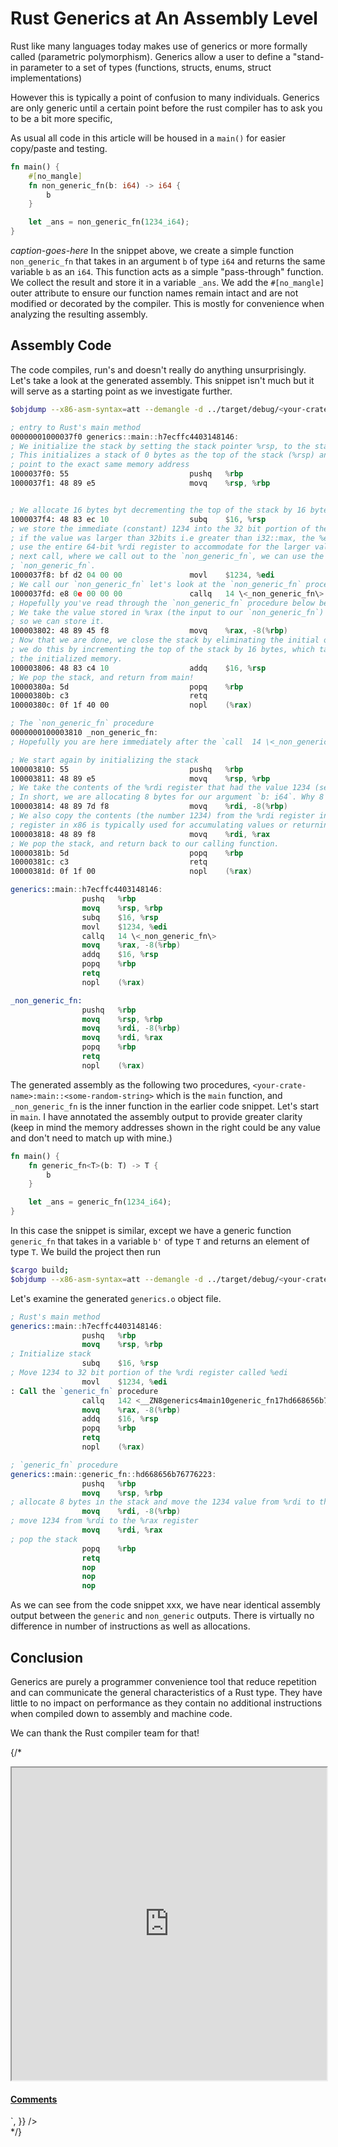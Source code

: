 

# Rust Generics at An Assembly Level


Rust like many languages today makes use of generics or more formally called
(parametric polymorphism). Generics allow a user to define a "stand-in
parameter to a set of types (functions, structs, enums, struct implementations)

However this is typically a point of confusion to many individuals. Generics are
only generic until a certain point before the rust compiler has to ask you to be
a bit more specific,

As usual all code in this article will be housed in a `main()` for easier
copy/paste and testing.

```rust
fn main() {
    #[no_mangle]
    fn non_generic_fn(b: i64) -> i64 {
        b
    }

    let _ans = non_generic_fn(1234_i64);
}
```
*caption-goes-here*
In the snippet above, we create a simple function `non_generic_fn` that takes in
an argument `b` of type `i64` and returns the same variable `b` as an `i64`.
This function acts as a simple "pass-through" function. We collect the result
and store it in a variable `_ans`. We add the `#[no_mangle]` outer attribute to
ensure our function names remain intact and are not modified or decorated by the
compiler. This is mostly for convenience when analyzing the resulting assembly.

## Assembly Code

The code compiles, run's and doesn't really do anything unsurprisingly. Let's
take a look at the generated assembly. This snippet isn't much but it will serve
as a starting point as we investigate further.

```bash
$objdump --x86-asm-syntax=att --demangle -d ../target/debug/<your-crate-name> > ./src/non_generics.o
```

```nasm
; entry to Rust's main method
00000001000037f0 generics::main::h7ecffc4403148146:
; We initialize the stack by setting the stack pointer %rsp, to the stack base pointer %rbp.
; This initializes a stack of 0 bytes as the top of the stack (%rsp) and base of the stack (%rbp)
; point to the exact same memory address
1000037f0: 55                          	pushq	%rbp
1000037f1: 48 89 e5                    	movq	%rsp, %rbp


; We allocate 16 bytes byt decrementing the top of the stack by 16 bytes.
1000037f4: 48 83 ec 10                 	subq	$16, %rsp
; we store the immediate (constant) 1234 into the 32 bit portion of the 64 bit %rdi register called %edi
; if the value was larger than 32bits i.e greater than i32::max, the %edi would change to %rdi as it has to
; use the entire 64-bit %rdi register to accommodate for the larger value. we also store it in the %rdi so that in the
; next call, where we call out to the `non_generic_fn`, we can use the value stored in %edi as an input parameter to the
; `non_generic_fn`.
1000037f8: bf d2 04 00 00              	movl	$1234, %edi
; We call our `non_generic_fn` let's look at the `non_generic_fn` procedure below before continuing.
1000037fd: e8 0e 00 00 00              	callq	14 \<_non_generic_fn\>
; Hopefully you've read through the `non_generic_fn` procedure below before continuing here.
; We take the value stored in %rax (the input to our `non_generic_fn`) and we allocate 8 bytes in the stack
; so we can store it.
100003802: 48 89 45 f8                 	movq	%rax, -8(%rbp)
; Now that we are done, we close the stack by eliminating the initial offset of the top of the stack to the bottom of the stack.
; we do this by incrementing the top of the stack by 16 bytes, which takes us back to the base of the stack. This deallocates
; the initialized memory.
100003806: 48 83 c4 10                 	addq	$16, %rsp
; We pop the stack, and return from main!
10000380a: 5d                          	popq	%rbp
10000380b: c3                          	retq
10000380c: 0f 1f 40 00                 	nopl	(%rax)

; The `non_generic_fn` procedure
0000000100003810 _non_generic_fn:
; Hopefully you are here immediately after the `call  14 \<_non_generic_fn\>` command above

; We start again by initializing the stack
100003810: 55                          	pushq	%rbp
100003811: 48 89 e5                    	movq	%rsp, %rbp
; We take the contents of the %rdi register that had the value 1234 (see above procedure) and place it 8 bytes offset from the base pointer
; In short, we are allocating 8 bytes for our argument `b: i64`. Why 8 bytes? because it is a 64-bit number we are allocating.
100003814: 48 89 7d f8                 	movq	%rdi, -8(%rbp)
; We also copy the contents (the number 1234) from the %rdi register into the accumulator register (%rax). By convention the %rax
; register in x86 is typically used for accumulating values or returning types from a function as we are about to do.
100003818: 48 89 f8                    	movq	%rdi, %rax
; We pop the stack, and return back to our calling function.
10000381b: 5d                          	popq	%rbp
10000381c: c3                          	retq
10000381d: 0f 1f 00                    	nopl	(%rax)

generics::main::h7ecffc4403148146:
               	pushq	%rbp
               	movq	%rsp, %rbp
               	subq	$16, %rsp
               	movl	$1234, %edi
               	callq	14 \<_non_generic_fn\>
               	movq	%rax, -8(%rbp)
               	addq	$16, %rsp
               	popq	%rbp
               	retq
               	nopl	(%rax)

_non_generic_fn:
               	pushq	%rbp
               	movq	%rsp, %rbp
               	movq	%rdi, -8(%rbp)
               	movq	%rdi, %rax
               	popq	%rbp
               	retq
               	nopl	(%rax)
```


The generated assembly as the following two procedures,
`<your-crate-name>:main::<some-random-string>` which is the `main` function, and
`_non_generic_fn` is the inner function in the earlier code snippet. Let's start
in `main`. I have annotated the assembly output to provide greater clarity (keep
in mind the memory addresses shown in the right could be any value and don't
need to match up with mine.)


```rust
fn main() {
    fn generic_fn<T>(b: T) -> T {
        b
    }

    let _ans = generic_fn(1234_i64);
}
```

In this case the snippet is similar, except we have a generic function
`generic_fn` that takes in a variable `b'` of type `T` and returns an element of
type `T`. We build the project then run

```bash
$cargo build;
$objdump --x86-asm-syntax=att --demangle -d ../target/debug/<your-crate-name> > ./src/generics.o;
```


Let's examine the generated `generics.o` object file.

```nasm
; Rust's main method
generics::main::h7ecffc4403148146:
               	pushq	%rbp
               	movq	%rsp, %rbp
; Initialize stack
               	subq	$16, %rsp
; Move 1234 to 32 bit portion of the %rdi register called %edi
               	movl	$1234, %edi
: Call the `generic_fn` procedure
               	callq	142 <__ZN8generics4main10generic_fn17hd668656b76776223E>
               	movq	%rax, -8(%rbp)
               	addq	$16, %rsp
               	popq	%rbp
               	retq
               	nopl	(%rax)

; `generic_fn` procedure
generics::main::generic_fn::hd668656b76776223:
               	pushq	%rbp
               	movq	%rsp, %rbp
; allocate 8 bytes in the stack and move the 1234 value from %rdi to the stack
               	movq	%rdi, -8(%rbp)
; move 1234 from %rdi to the %rax register
               	movq	%rdi, %rax
; pop the stack
               	popq	%rbp
               	retq
               	nop
               	nop
               	nop
```


As we can see from the code snippet xxx, we have near identical assembly
output between the `generic` and `non_generic` outputs. There is virtually no
difference in number of instructions as well as allocations.

## Conclusion

Generics are purely a programmer convenience tool that reduce repetition and can
communicate the general characteristics of a Rust type. They have little to no
impact on performance as they contain no additional instructions when compiled
down to assembly and machine code.

We can thank the Rust compiler team for that!

{/* <div>
<iframe src="https://play.rust-lang.org/?version=stable&mode=debug&edition=2018&gist=0b166cd0cfd1498565c2c17741e176c9"
     width="100%"
     height="500px"
     title="SWR-States"
   ></iframe> 

<section id="comments">
          <h4>
            <a href="">Comments</a>
          </h4>
          <div
            dangerouslySetInnerHTML={{
              __html: `<script src="https://utteranc.es/client.js"
                    repo="martinomburajr/blogg"
                    issue-term="pages/rust/index.en-US.mdx"
                    label="comments"
                    theme="github-light"
                    crossorigin="anonymous"
                    async>
            </script>`,
            }}
          />
        </section>

</div> */}
